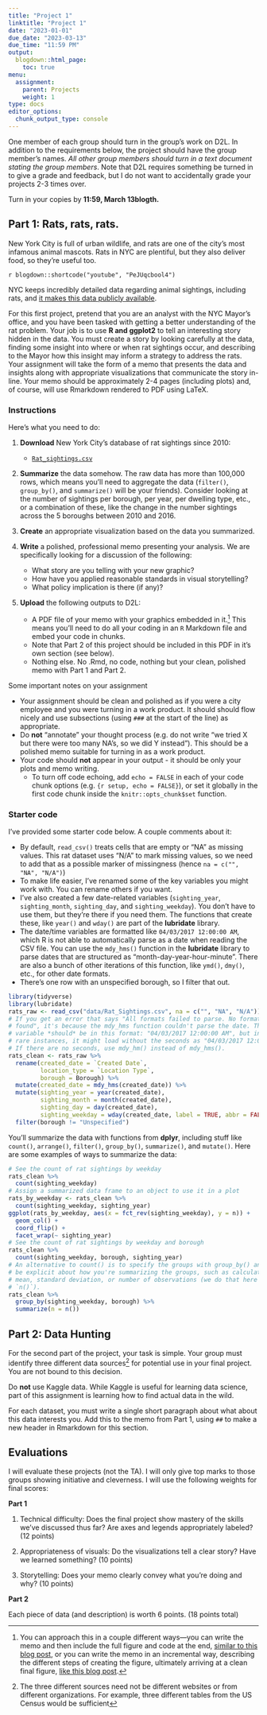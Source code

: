 ```yaml
---
title: "Project 1"
linktitle: "Project 1"
date: "2023-01-01"
due_date: "2023-03-13"
due_time: "11:59 PM"
output:
  blogdown::html_page:
    toc: true
menu:
  assignment:
    parent: Projects
    weight: 1
type: docs
editor_options:
  chunk_output_type: console
---
```


:::fyi

One member of each group should turn in the group's work on D2L. In addition to the requirements below, the project should have the group member's names. *All other group members should turn in a text document stating the group members*. Note that D2L requires something be turned in to give a grade and feedback, but I do not want to accidentally grade your projects 2-3 times over.

Turn in your copies by **11:59, March 13blogth.** 

:::


## Part 1: Rats, rats, rats.

New York City is full of urban wildlife, and rats are one of the city's most infamous animal mascots. Rats in NYC are plentiful, but they also deliver food, so they're useful too.

`r blogdown::shortcode("youtube", "PeJUqcbool4")`

NYC keeps incredibly detailed data regarding animal sightings, including rats, and [it makes this data publicly available](https://www.kaggle.com/new-york-city/nyc-rat-sightings/data).

For this first project, pretend that you are an analyst with the NYC Mayor's office, and you have been tasked with getting a better understanding of the rat problem. Your job is to use **R and ggplot2** to tell an interesting story hidden in the data. You must create a story by looking carefully at the data, finding some insight into where or when rat sightings occur, and describing to the Mayor how this insight may inform a strategy to address the rats. Your assignment will take the form of a memo that presents the data and insights along with appropriate visualizations that communicate the story in-line. Your memo should be approximately 2-4 pages (including plots) and, of course, will use Rmarkdown rendered to PDF using LaTeX.

### Instructions

Here's what you need to do:

1. **Download** New York City's database of rat sightings since 2010:

    - [<i class="fas fa-file-csv"></i> `Rat_sightings.csv`](/data/Rat_sightings.csv)

2. **Summarize** the data somehow. The raw data has more than 100,000 rows, which means you'll need to aggregate the data (`filter()`, `group_by()`, and `summarize()` will be your friends). Consider looking at the number of sightings per borough, per year, per dwelling type, etc., or a combination of these, like the change in the number sightings across the 5 boroughs between 2010 and 2016.

3. **Create** an appropriate visualization based on the data you summarized.

4. **Write** a polished, professional memo presenting your analysis. We are specifically looking for a discussion of the following:

    - What story are you telling with your new graphic?
    - How have you applied reasonable standards in visual storytelling?
    - What policy implication is there (if any)?
  

5. **Upload** the following outputs to D2L:

    - A PDF file of your memo with your graphics embedded in it.^[You can approach this in a couple different ways—you can write the memo and then include the full figure and code at the end, [similar to this blog post](https://rud.is/b/2017/09/18/mapping-fall-foliage-with-sf/), or you can write the memo in an incremental way, describing the different steps of creating the figure, ultimately arriving at a clean final figure, [like this blog post](https://rudeboybert.github.io/fivethirtyeight/articles/bechdel.html).] This means you'll need to do all your coding in an `R` Markdown file and embed your code in chunks. 
    - Note that Part 2 of this project should be included in this PDF in it's own section (see below).
    - Nothing else. No .Rmd, no code, nothing but your clean, polished memo with Part 1 and Part 2.
    
Some important notes on your assignment

- Your assignment should be clean and polished as if you were a city employee and you were turning in a work product. It should should flow nicely and use subsections (using ```###``` at the start of the line) as appropriate.
- Do **not** "annotate" your thought process (e.g. do not write "we tried X but there were too many NA's, so we did Y instead"). This should be a polished memo suitable for turning in as a work product.
- Your code should **not** appear in your output - it should be only your plots and memo writing. 
  - To turn off code echoing, add `echo = FALSE` in each of your code chunk options (e.g. `{r setup, echo = FALSE}`), or set it globally in the first code chunk inside the `knitr::opts_chunk$set` function.
    
    
### Starter code

I've provided some starter code below. A couple comments about it:

- By default, `read_csv()` treats cells that are empty or "NA" as missing values. This rat dataset uses "N/A" to mark missing values, so we need to add that as a possible marker of missingness (hence `na = c("", "NA", "N/A")`)
- To make life easier, I've renamed some of the key variables you might work with. You can rename others if you want.
- I've also created a few date-related variables (`sighting_year`, `sighting_month`, `sighting_day`, and `sighting_weekday`). You don't have to use them, but they're there if you need them. The functions that create these, like `year()` and `wday()` are part of the **lubridate** library.
- The date/time variables are formatted like `04/03/2017 12:00:00 AM`, which R is not able to automatically parse as a date when reading the CSV file. You can use the `mdy_hms()` function in the **lubridate** library to parse dates that are structured as "month-day-year-hour-minute". There are also a bunch of other iterations of this function, like `ymd()`, `dmy()`, etc., for other date formats.
- There's one row with an unspecified borough, so I filter that out.

```r
library(tidyverse)
library(lubridate)
rats_raw <- read_csv("data/Rat_Sightings.csv", na = c("", "NA", "N/A"))
# If you get an error that says "All formats failed to parse. No formats
# found", it's because the mdy_hms function couldn't parse the date. The date
# variable *should* be in this format: "04/03/2017 12:00:00 AM", but in some
# rare instances, it might load without the seconds as "04/03/2017 12:00 AM".
# If there are no seconds, use mdy_hm() instead of mdy_hms().
rats_clean <- rats_raw %>%
  rename(created_date = `Created Date`,
         location_type = `Location Type`,
         borough = Borough) %>%
  mutate(created_date = mdy_hms(created_date)) %>%
  mutate(sighting_year = year(created_date),
         sighting_month = month(created_date),
         sighting_day = day(created_date),
         sighting_weekday = wday(created_date, label = TRUE, abbr = FALSE)) %>%
  filter(borough != "Unspecified")
```

You'll summarize the data with functions from **dplyr**, including stuff like `count()`, `arrange()`, `filter()`, `group_by()`, `summarize()`, and `mutate()`. Here are some examples of ways to summarize the data:

```r
# See the count of rat sightings by weekday
rats_clean %>%
  count(sighting_weekday)
# Assign a summarized data frame to an object to use it in a plot
rats_by_weekday <- rats_clean %>%
  count(sighting_weekday, sighting_year)
ggplot(rats_by_weekday, aes(x = fct_rev(sighting_weekday), y = n)) +
  geom_col() +
  coord_flip() +
  facet_wrap(~ sighting_year)
# See the count of rat sightings by weekday and borough
rats_clean %>%
  count(sighting_weekday, borough, sighting_year)
# An alternative to count() is to specify the groups with group_by() and then
# be explicit about how you're summarizing the groups, such as calculating the
# mean, standard deviation, or number of observations (we do that here with
# `n()`).
rats_clean %>%
  group_by(sighting_weekday, borough) %>%
  summarize(n = n())
```

## Part 2: Data Hunting

For the second part of the project, your task is simple. Your group must identify three different data sources^[The three different sources need not be different websites or from different organizations. For example, three different tables from the US Census would be sufficient] for potential use in your final project. You are not bound to this decision.

Do **not** use Kaggle data. While Kaggle is useful for learning data science, part of this assignment is learning how to find actual data in the wild. 

For each dataset, you must write a single short paragraph about what about this data interests you. Add this to the memo from Part 1, using `##` to make a new header in Rmarkdown for this section. 



## Evaluations

I will evaluate these projects (not the TA). I will only give top marks to those groups showing initiative and cleverness. I will use the following weights for final scores:

__Part 1__

1. Technical difficulty: Does the final project show mastery of the skills we've discussed thus far? Are axes and legends appropriately labeled? (12 points)

2. Appropriateness of visuals: Do the visualizations tell a clear story? Have we learned something? (10 points)

3. Storytelling: Does your memo clearly convey what you're doing and why? (10 points)

__Part 2__

Each piece of data (and description) is worth 6 points. (18 points total)

